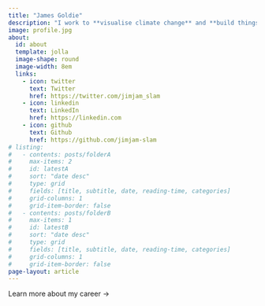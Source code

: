 ```yaml
---
title: "James Goldie"
description: "I work to **visualise climate change** and **build things for fun and for social change** 🥳"
image: profile.jpg
about:
  id: about
  template: jolla
  image-shape: round
  image-width: 8em
  links:
    - icon: twitter
      text: Twitter
      href: https://twitter.com/jimjam_slam
    - icon: linkedin
      text: LinkedIn
      href: https://linkedin.com
    - icon: github
      text: Github
      href: https://github.com/jimjam-slam
# listing:
#   - contents: posts/folderA
#     max-items: 2
#     id: latestA
#     sort: "date desc"
#     type: grid
#     fields: [title, subtitle, date, reading-time, categories]
#     grid-columns: 1
#     grid-item-border: false
#   - contents: posts/folderB
#     max-items: 1
#     id: latestB
#     sort: "date desc"
#     type: grid
#     fields: [title, subtitle, date, reading-time, categories]
#     grid-columns: 1
#     grid-item-border: false
page-layout: article
---
```


:::: {#about}

Learn more about [my career]{.text-orange-gold} ->
::::

